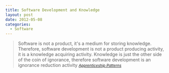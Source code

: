```yaml
---
title: Software Development and Knowledge
layout: post
date: 2012-05-08
categories:
  - Software
---
```


> Software is not a product, it's a medium for storing knowledge. Therefore, software development is not a product producing activity, it is a knowledge acquiring activity. Knowledge is just the other side of the coin of ignorance, therefore software development is an ignorance reduction activity
<small><cite>[Apprenticeship Patterns][1]</cite></small>

[1]: http://www.amazon.com/Apprenticeship-Patterns-Guidance-Aspiring-Craftsman/dp/0596518382/ref=sr_1_1?ie=UTF8&qid=1336527393&sr=8-1
